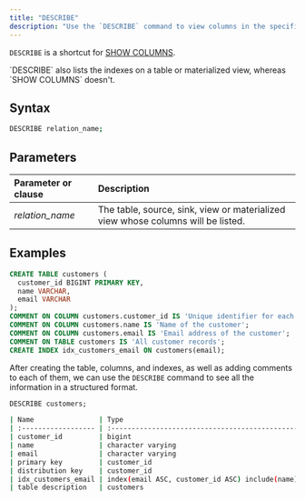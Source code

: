 ```yaml
---
title: "DESCRIBE"
description: "Use the `DESCRIBE` command to view columns in the specified table, source, sink, view, or materialized view."
---
```


`DESCRIBE` is a shortcut for [SHOW COLUMNS](/docs/current/sql-show-columns/).

<Tip>
`DESCRIBE` also lists the indexes on a table or materialized view, whereas `SHOW COLUMNS` doesn't.
</Tip>

## Syntax

```bash
DESCRIBE relation_name;
```

## Parameters

| Parameter or clause | Description                                                                      |
| :------------------ | :------------------------------------------------------------------------------- |
| _relation\_name_    | The table, source, sink, view or materialized view whose columns will be listed. |

## Examples

```sql
CREATE TABLE customers (
  customer_id BIGINT PRIMARY KEY,
  name VARCHAR,
  email VARCHAR
);
COMMENT ON COLUMN customers.customer_id IS 'Unique identifier for each customer';
COMMENT ON COLUMN customers.name IS 'Name of the customer';
COMMENT ON COLUMN customers.email IS 'Email address of the customer';
COMMENT ON TABLE customers IS 'All customer records';
CREATE INDEX idx_customers_email ON customers(email);
```

After creating the table, columns, and indexes, as well as adding comments to each of them, we can use the `DESCRIBE` command to see all the information in a structured format.

```sql
DESCRIBE customers;
```

```bash
| Name                | Type                                                                  | Is Hidden | Description                         |
| :------------------ | :-------------------------------------------------------------------- | :-------- | :---------------------------------- |
| customer_id         | bigint                                                                | false     | Unique identifier for each customer |
| name                | character varying                                                     | false     | Name of the customer                |
| email               | character varying                                                     | false     | Email address of the customer       |
| primary key         | customer_id                                                           |           |                                     |
| distribution key    | customer_id                                                           |           |                                     |
| idx_customers_email | index(email ASC, customer_id ASC) include(name) distributed by(email) |           |                                     |
| table description   | customers                                                             |           | All customer records                |

```

